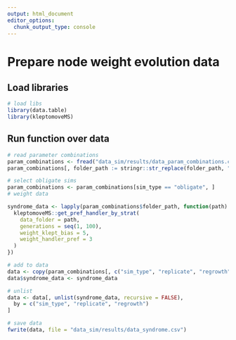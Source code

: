 ```yaml
---
output: html_document
editor_options: 
  chunk_output_type: console
---
```


# Prepare node weight evolution data

## Load libraries

```r
# load libs
library(data.table)
library(kleptomoveMS)
```

## Run function over data

```r
# read parameter combinations
param_combinations <- fread("data_sim/results/data_param_combinations.csv")
param_combinations[, folder_path := stringr::str_replace(folder_path, "data", "data_sim")]

# select obligate sims
param_combinations <- param_combinations[sim_type == "obligate", ]
# weight data

syndrome_data <- lapply(param_combinations$folder_path, function(path) {
  kleptomoveMS::get_pref_handler_by_strat(
    data_folder = path,
    generations = seq(1, 100),
    weight_klept_bias = 5,
    weight_handler_pref = 3
  )
})

# add to data
data <- copy(param_combinations[, c("sim_type", "replicate", "regrowth")])
data$syndrome_data <- syndrome_data

# unlist
data <- data[, unlist(syndrome_data, recursive = FALSE),
  by = c("sim_type", "replicate", "regrowth")
]

# save data
fwrite(data, file = "data_sim/results/data_syndrome.csv")
```
